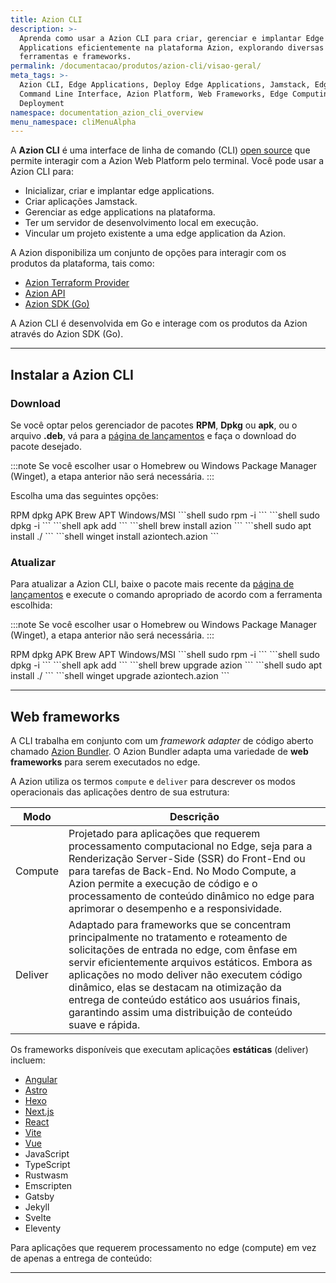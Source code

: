 ```yaml
---
title: Azion CLI
description: >-
  Aprenda como usar a Azion CLI para criar, gerenciar e implantar Edge
  Applications eficientemente na plataforma Azion, explorando diversas
  ferramentas e frameworks.
permalink: /documentacao/produtos/azion-cli/visao-geral/
meta_tags: >-
  Azion CLI, Edge Applications, Deploy Edge Applications, Jamstack, Edge SDK,
  Command Line Interface, Azion Platform, Web Frameworks, Edge Computing, Edge
  Deployment
namespace: documentation_azion_cli_overview
menu_namespace: cliMenuAlpha
---
```



A **Azion CLI** é uma interface de linha de comando (CLI) [open source](https://github.com/aziontech/azion-CLI/) que permite interagir com a Azion Web Platform pelo terminal. Você pode usar a Azion CLI para:

- Inicializar, criar e implantar edge applications.
- Criar aplicações Jamstack.
- Gerenciar as edge applications na plataforma.
- Ter um servidor de desenvolvimento local em execução.
- Vincular um projeto existente a uma edge application da Azion.

A Azion disponibiliza um conjunto de opções para interagir com os produtos da plataforma, tais como:

- [Azion Terraform Provider](/pt-br/documentacao/produtos/terraform-provider/)
- [Azion API](https://api.azion.com/)
- [Azion SDK (Go)](/pt-br/documentacao/devtools/sdk/go/)

A Azion CLI é desenvolvida em Go e interage com os produtos da Azion através do Azion SDK (Go).

---

## Instalar a Azion CLI

### Download

Se você optar pelos gerenciador de pacotes **RPM**, **Dpkg** ou **apk**, ou o arquivo **.deb**, vá para a [página de lançamentos](https://github.com/aziontech/azion-cli/releases) e faça o download do pacote desejado.

:::note 
Se você escolher usar o Homebrew ou Windows Package Manager (Winget), a etapa anterior não será necessária.
:::

Escolha uma das seguintes opções:


<Tabs client:visible sharedStore="package-managers">
<Fragment slot="tab.rpm">RPM</Fragment>
<Fragment slot="tab.dpkg">dpkg</Fragment>
<Fragment slot="tab.apk">APK</Fragment>
<Fragment slot="tab.brew">Brew</Fragment>
<Fragment slot="tab.deb">APT</Fragment>
<Fragment slot="tab.win">Windows/MSI</Fragment>


<Fragment slot="panel.rpm">
<slot name="rpm" />
```shell
sudo rpm -i <arquivo_baixado>
```
</Fragment>
<Fragment slot="panel.dpkg">
<slot name="dpkg" />
```shell
sudo dpkg -i <arquivo_baixado>
```
</Fragment>
<Fragment slot="panel.apk">
<slot name="apk" />
```shell
apk add <arquivo_baixado>
```
</Fragment>
<Fragment slot="panel.brew">
<slot name="brew" />
```shell
brew install azion
```
</Fragment>

<Fragment slot="panel.deb">
<slot name="deb" />
```shell
sudo apt install  ./<filepath_arquivo>
```
</Fragment>
<Fragment slot="panel.win">
<slot name="win" />
```shell
winget install aziontech.azion
```
</Fragment>
</Tabs>

### Atualizar

Para atualizar a Azion CLI, baixe o pacote mais recente da [página de lançamentos](https://github.com/aziontech/azion-cli/releases) e execute o comando apropriado de acordo com a ferramenta escolhida:

:::note 
Se você escolher usar o Homebrew ou Windows Package Manager (Winget), a etapa anterior não será necessária.
:::

<Tabs client:visible sharedStore="package-managers">
<Fragment slot="tab.rpm">RPM</Fragment>
<Fragment slot="tab.dpkg">dpkg</Fragment>
<Fragment slot="tab.apk">APK</Fragment>
<Fragment slot="tab.brew">Brew</Fragment>
<Fragment slot="tab.deb">APT</Fragment>
<Fragment slot="tab.win">Windows/MSI</Fragment>


<Fragment slot="panel.rpm">
<slot name="rpm" />
```shell
sudo rpm -i <downloaded_file>
```
</Fragment><Fragment slot="panel.dpkg">
<slot name="dpkg" />
```shell
sudo dpkg -i <downloaded_file>
```
</Fragment><Fragment slot="panel.apk">
<slot name="apk" />
```shell
apk add <downloaded_file>
```
</Fragment>
<Fragment slot="panel.brew">
<slot name="brew" />
```shell
brew upgrade azion
```
</Fragment>
<Fragment slot="panel.deb">
<slot name="deb" />
```shell
sudo apt install  ./<download_file_path>
```
</Fragment>
<Fragment slot="panel.win">
<slot name="win" />
```shell
winget upgrade aziontech.azion
```
</Fragment>
</Tabs>

---

## Web frameworks

A CLI trabalha em conjunto com um *framework adapter* de código aberto chamado [Azion Bundler](https://github.com/aziontech/bundler). O Azion Bundler adapta uma variedade de **web frameworks** para serem executados no edge.

A Azion utiliza os termos `compute` e `deliver` para descrever os modos operacionais das aplicações dentro de sua estrutura:

| Modo    | Descrição |
| ------- | --------- |
| Compute | Projetado para aplicações que requerem processamento computacional no Edge, seja para a Renderização Server-Side (SSR) do Front-End ou para tarefas de Back-End. No Modo Compute, a Azion permite a execução de código e o processamento de conteúdo dinâmico no edge para aprimorar o desempenho e a responsividade. |
| Deliver | Adaptado para frameworks que se concentram principalmente no tratamento e roteamento de solicitações de entrada no edge, com ênfase em servir eficientemente arquivos estáticos. Embora as aplicações no modo deliver não executem código dinâmico, elas se destacam na otimização da entrega de conteúdo estático aos usuários finais, garantindo assim uma distribuição de conteúdo suave e rápida. |

Os frameworks disponíveis que executam aplicações **estáticas** (deliver) incluem:

- [Angular](/pt-br/documentacao/produtos/cli/frameworks/angular/)
- [Astro](/pt-br/documentacao/produtos/cli/frameworks/astro/)
- [Hexo](/pt-br/documentacao/produtos/cli/frameworks/hexo/)
- [Next.js](/pt-br/documentacao/produtos/cli/frameworks/next/)
- [React](/pt-br/documentacao/produtos/cli/frameworks/react/)
- [Vite](/pt-br/documentacao/produtos/cli/frameworks/vite/)
- [Vue](/pt-br/documentacao/produtos/cli/frameworks/vue/)
- JavaScript
- TypeScript
- Rustwasm
- Emscripten
- Gatsby
- Jekyll
- Svelte
- Eleventy

Para aplicações que requerem processamento no edge (compute) em vez de apenas a entrega de conteúdo:

<LinkButton link="/pt-br/documentacao/runtime-api/frameworks-suportados/nextjs/" label="compatibilidade entre a Azion e o Next.js" severity="secondary" target="_blank" />
<LinkButton link="/pt-br/documentacao/produtos/devtools/azion-edge-runtime/compatibilidade-frameworks/" label="saiba mais sobre os Web frameworks suportados" severity="secondary" target="_blank" />
<LinkButton link="/pt-br/documentacao/produtos/devtools/azion-edge-runtime/compatibilidade/node/" label="saiba mais sobre o suporte ao Node.js" severity="secondary" target="_blank" />
<LinkButton link="/pt-br/documentacao/produtos/edge-application/edge-functions/runtime-apis/javascript/" label="saiba mais sobre as Web APIs suportadas" severity="secondary" target="blank" />

---

